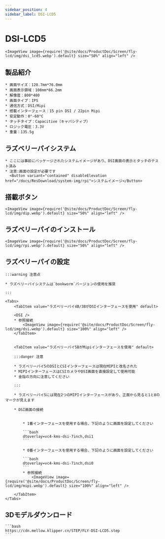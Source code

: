 ```yaml
---
sidebar_position: 4
sidebar_label: DSI-LCD5
---
```







# DSI-LCD5

    <ImageView image={require('@site/docs/ProductDoc/Screen/fly-lcd/img/dsi_lcd5.webp').default} size="50%" align="left" />

## 製品紹介

    * 画面サイズ：120.7mm*76.0mm
    * 画面表示領域：108mm*66.2mm
    * 解像度：800*480
    * 画面タイプ：IPS
    * 通信方式：DSI/Mipi
    * 搭載インターフェース：15 pin DSI / 22pin Mipi
    * 安定動作：0°-60°C
    * タッチタイプ：Capacitive（キャパシティブ）
    * ロジック電圧：3.3V
    * 重量：135.5g

## ラズベリーパイシステム
    * ここには事前にパッケージされたシステムイメージがあり、DSI画面の表示とタッチのテスト済み
    * 注意:画面の設定が必要です
      <Button variant="contained" disableElevation href="/docs/ResDownload/system-img/rpi">システムイメージ</Button>

## 搭載ボタン

    <ImageView image={require('@site/docs/ProductDoc/Screen/fly-lcd/img/dip.webp').default} size="50%" align="left" />

## ラズベリーパイのインストール

    <ImageView image={require('@site/docs/ProductDoc/Screen/fly-lcd/img/rpi.webp').default} size="50%" align="left" />

## ラズベリーパイの設定

    :::warning 注意点

    * ラズベリーパイシステムは`bookworm`バージョンの使用を推奨

    :::

    <Tabs>
        <TabItem value="ラズベリーパイ4B/3BがDSIインターフェースを使用" default>
        
        <DSI />
        * 参照接続
            <ImageView image={require('@site/docs/ProductDoc/Screen/fly-lcd/img/dsi.webp').default} size="100%" align="left" />
        </TabItem>


        <TabItem value="ラズベリーパイ5BがMipiインターフェースを使用" default>

        :::danger 注意

        * ラズベリーパイ5のDSIとCSIインターフェースは現在MIPIと改名された
        * MIPIインターフェースはCSIカメラやDSI画面を直接設定して使用可能
        * 金指の方向に注意してください

        :::

        * ラズベリーパイ5には現在2つのMIPIインターフェースがあり、正面から見ると1と0のマークが見えます

        * DSI画面の接続


            * 1番インターフェースを使用する場合、下記のように画面を設定してください

            ```bash
            dtoverlay=vc4-kms-dsi-7inch,dsi1
            ```

            * 0番インターフェースを使用する場合、下記のように画面を設定してください

            ```bash
            dtoverlay=vc4-kms-dsi-7inch,dsi0
            ```
            * 参照接続
                <ImageView image={require('@site/docs/ProductDoc/Screen/fly-lcd/img/mipi.webp').default} size="100%" align="left" />

        </TabItem>
    </Tabs>


## 3Dモデルダウンロード

    ```bash
    https://cdn.mellow.klipper.cn/STEP/FLY-DSI-LCD5.step
    ```